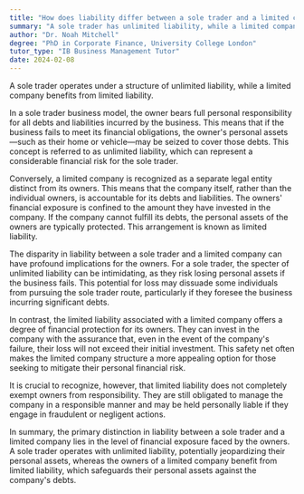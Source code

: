 ```yaml
---
title: "How does liability differ between a sole trader and a limited company?"
summary: "A sole trader has unlimited liability, while a limited company has limited liability."
author: "Dr. Noah Mitchell"
degree: "PhD in Corporate Finance, University College London"
tutor_type: "IB Business Management Tutor"
date: 2024-02-08
---
```


A sole trader operates under a structure of unlimited liability, while a limited company benefits from limited liability.

In a sole trader business model, the owner bears full personal responsibility for all debts and liabilities incurred by the business. This means that if the business fails to meet its financial obligations, the owner's personal assets—such as their home or vehicle—may be seized to cover those debts. This concept is referred to as unlimited liability, which can represent a considerable financial risk for the sole trader.

Conversely, a limited company is recognized as a separate legal entity distinct from its owners. This means that the company itself, rather than the individual owners, is accountable for its debts and liabilities. The owners' financial exposure is confined to the amount they have invested in the company. If the company cannot fulfill its debts, the personal assets of the owners are typically protected. This arrangement is known as limited liability.

The disparity in liability between a sole trader and a limited company can have profound implications for the owners. For a sole trader, the specter of unlimited liability can be intimidating, as they risk losing personal assets if the business fails. This potential for loss may dissuade some individuals from pursuing the sole trader route, particularly if they foresee the business incurring significant debts.

In contrast, the limited liability associated with a limited company offers a degree of financial protection for its owners. They can invest in the company with the assurance that, even in the event of the company's failure, their loss will not exceed their initial investment. This safety net often makes the limited company structure a more appealing option for those seeking to mitigate their personal financial risk.

It is crucial to recognize, however, that limited liability does not completely exempt owners from responsibility. They are still obligated to manage the company in a responsible manner and may be held personally liable if they engage in fraudulent or negligent actions.

In summary, the primary distinction in liability between a sole trader and a limited company lies in the level of financial exposure faced by the owners. A sole trader operates with unlimited liability, potentially jeopardizing their personal assets, whereas the owners of a limited company benefit from limited liability, which safeguards their personal assets against the company's debts.
    